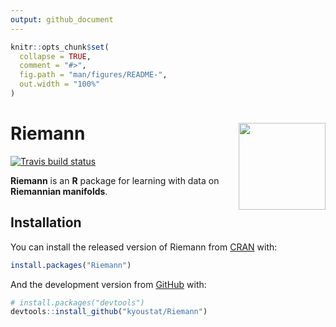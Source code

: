 ```yaml
---
output: github_document
---
```


<!-- README.md is generated from README.Rmd. Please edit that file -->

```r
knitr::opts_chunk$set(
  collapse = TRUE,
  comment = "#>",
  fig.path = "man/figures/README-",
  out.width = "100%"
)
```

# Riemann <a href='https://kyoustat.com/Riemann/'><img src='man/figures/logo.png' align="right" height="139" /></a>

<!-- badges: start -->
[![Travis build status](https://travis-ci.com/kyoustat/Riemann.svg?branch=master)](https://travis-ci.com/kyoustat/Riemann)
<!-- badges: end -->

**Riemann** is an **R** package for learning with data on **Riemannian manifolds**.

## Installation

You can install the released version of Riemann from [CRAN](https://CRAN.R-project.org) with:

``` r
install.packages("Riemann")
```

And the development version from [GitHub](https://github.com/) with:

``` r
# install.packages("devtools")
devtools::install_github("kyoustat/Riemann")
```

